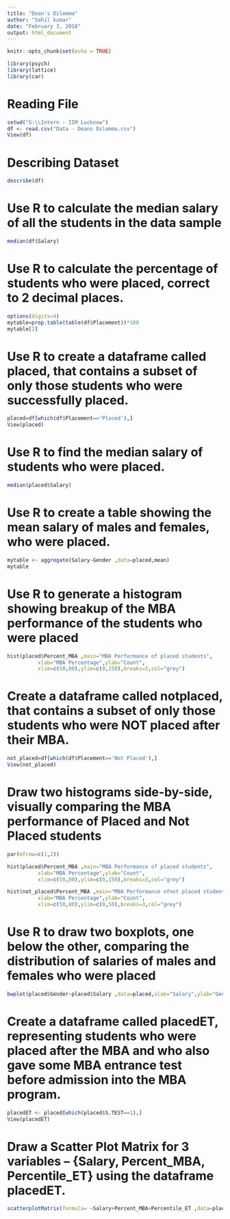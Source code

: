```yaml
---
title: "Dean's Dilemma"
author: "Sahil kumar"
date: "February 3, 2018"
output: html_document
---
```


```r
knitr::opts_chunk$set(echo = TRUE)
```
```r
library(psych)
library(lattice)
library(car)
```


# Reading File
```r
setwd("G:\\Intern - IIM Lucknow")
df <- read.csv("Data - Deans Dilemma.csv")
View(df)
```

# Describing Dataset
```r
describe(df)
```

# Use R to calculate the median salary of all the students in the data sample
```r
median(df$Salary)
```

# Use R to calculate the percentage of students who were placed, correct to 2 decimal places.
```r
options(digits=4)
mytable=prop.table(table(df$Placement))*100
mytable[2]
```

# Use R to create a dataframe called placed, that contains a subset of only those students who were successfully placed.
```r
placed=df[which(df$Placement=='Placed'),]
View(placed)
```

# Use R to find the  median salary of students who were placed.
```r
median(placed$Salary)
```

# Use R to create a table showing the mean salary of males and females, who were placed. 
```r
mytable <- aggregate(Salary~Gender ,data=placed,mean)
mytable
```

# Use R to generate a histogram showing breakup of the MBA performance of the students who were placed
```r
hist(placed$Percent_MBA ,main="MBA Performance of placed students",
          xlab="MBA Percentage",ylab="Count",
          xlim=c(50,80),ylim=c(0,150),breaks=3,col="grey")
```

# Create a dataframe called notplaced, that contains a subset of only those students who were NOT placed after their MBA.
```r
not_placed=df[which(df$Placement=='Not Placed'),]
View(not_placed)
```

# Draw two histograms side-by-side, visually comparing the MBA performance of Placed and Not Placed students
```r
par(mfrow=c(1,2))

hist(placed$Percent_MBA ,main="MBA Performance of placed students",
          xlab="MBA Percentage",ylab="Count",
          xlim=c(50,80),ylim=c(0,150),breaks=3,col="grey")

hist(not_placed$Percent_MBA ,main="MBA Performance ofnot placed students",
          xlab="MBA Percentage",ylab="Count",
          xlim=c(50,80),ylim=c(0,50),breaks=3,col="grey")

```

# Use R to draw two boxplots, one below the other, comparing the distribution of salaries of males and females who were placed
```r
bwplot(placed$Gender~placed$Salary ,data=placed,xlab="Salary",ylab="Gender",main = "Comparison of Salaries of Males and Females")
```

# Create a dataframe called placedET, representing students who were placed after the MBA and who also gave some MBA entrance test before admission into the MBA program. 
```r
placedET <- placed[which(placed$S.TEST==1),]
View(placedET)
```
# Draw a Scatter Plot Matrix for 3 variables -- {Salary, Percent_MBA, Percentile_ET} using the dataframe placedET.
```r
scatterplotMatrix(formula= ~Salary+Percent_MBA+Percentile_ET ,data=placedET)
```

